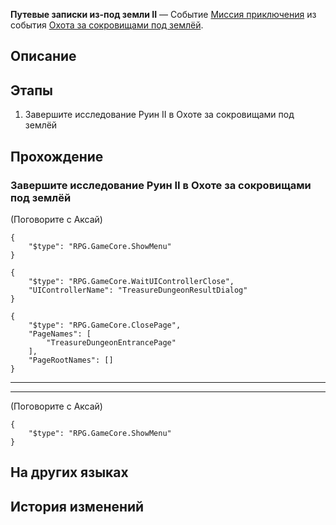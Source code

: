 {{Дополнить|Диалоги.}}
{{Миссия Инфобокс
|id              = 8012102
|Название        = 
|Изображение     = Миссия Освоения Путевые записки из-под земли II.png
|Тип             = Миссия приключения
|События         = Охота за сокровищами под землёй
|Глава           = 
|Условия         = Завершена [[Миссия приключения]] ''[[Путевые записки из-под земли I]]''
|Персонажи       = Аксай; Первопроходец
|СтартЛокация    = Большая шахта
|Мир             = Ярило-VI
|Локации         = Большая шахта
|Предыдущая      = Путевые записки из-под земли I
|Следующая       = Путевые записки из-под земли III
|Награды         = Кредиты*10 000
}}
'''Путевые записки из-под земли II''' — Событие [[Миссия приключения]] из события [[Охота за сокровищами под землёй]].

==Описание==
{{Описание|<!--официальное описание из Перекрёстка судеб-->}}

==Этапы==
# Завершите исследование Руин II в Охоте за сокровищами под землёй

==Прохождение==
{{Дополнить}}

===Завершите исследование Руин II в Охоте за сокровищами под землёй===
{{Описание миссии|локация=Большая шахта|Аксай раскопал новые древние руины. Продолжайте своё путешествие в поисках сокровищ!}}
{{Диалог Начало}}

;(Поговорите с Аксай)
<!--Unknown TalkSentence: 812100202-->
<pre>{
	"$type": "RPG.GameCore.ShowMenu"
}</pre>
<pre>{
	"$type": "RPG.GameCore.WaitUIControllerClose",
	"UIControllerName": "TreasureDungeonResultDialog"
}</pre>
<pre>{
	"$type": "RPG.GameCore.ClosePage",
	"PageNames": [
		"TreasureDungeonEntrancePage"
	],
	"PageRootNames": []
}</pre>
:<!--0.5-second delay-->
----
<!--Unknown TalkSentence: 812100402-->
<!--Unknown TalkSentence: 812100403-->
----

;(Поговорите с Аксай)
<!--Unknown TalkSentence: 812100202-->
<pre>{
	"$type": "RPG.GameCore.ShowMenu"
}</pre>
{{Диалог Конец}}

==На других языках==
{{На других языках
|en   = Underground Travelogue (II)
|zhs  = 地城游记•其二
|zht  = 地城遊記•其二
|ja   = 地下遺跡探遊記・二
|ko   = 지하 여행기•2
|es   = Diario de un viaje subterráneo&nbsp;II
|fr   = Voyage au centre de la terre (II)
|ru   = Путевые записки из-под земли II
|th   = บันทึกการเดินทางในเมืองใต้ดิน 2
|vi   = Du Ký Thành Ngầm 2
|de   = Untergrund-Reisebericht (Teil 2)
|id   = Catatan Perjalanan Bawah Tanah (Bagian 2)
|pt   = Diário de Viagem do Subterrâneo (II)
}}

==История изменений==
{{История изменений|2.7}}
